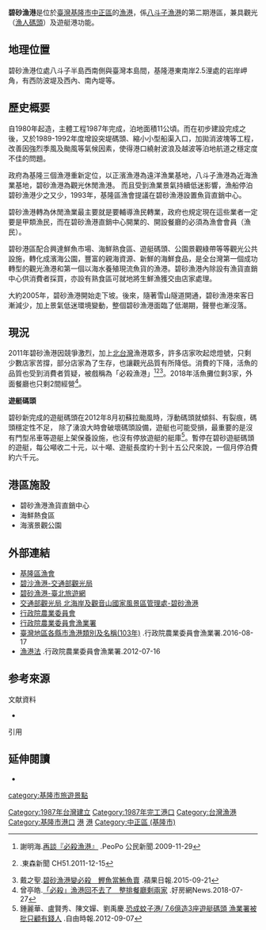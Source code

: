 {{Update|time=2021-11-06T08:51:34+00:00}}
{{coord|25|08|40|N|121|47|11|E|display=title|religion:TW}}
{{Infobox port
| name                   = 碧砂漁港<br>Bisha Fishing Port
| image                  = Bisha Fishing Harbor-3.JPG
| image_size             = 250px
| caption                = 
| pushpin_map            = 
| pushpin_map_alt        = 
| pushpin_mapsize        = 
| pushpin_relief         = 
| pushpin_image          = 
| pushpin_label          = 
| pushpin_label_position = 
| pushpin_map_caption    = 
| country                = {{ROC-TW}}
| location               = [[基隆市|基隆市]][[中正區_(基隆市)|中正區]][[八斗子|八斗子]]
| coordinates            = 
| locode                 =
| opened                 = 
| operated               = 
| owner                  = 
| type                   = [[港口|港口]]
| sizewater              = 
| sizeland               = 
| size                   = 
| berths                 = 
| wharfs                 = 
| piers                  = 
| draft_depth            = 
| air_draft              = 
| employees              = 
| leadershiptitle        = 
| leader                 = 
| blankdetailstitle1     = 
| blankdetails1          = 
| blankdetailstitle2     = 
| blankdetails2          = 
| blankdetailstitle3     = 
| blankdetails3          = 
| arrivals               = 
| cargotonnage           = 
| containervolume        = 
| cargovalue             = 
| passengertraffic       = 
| revenue                = 
| profit                 = 
| blankstatstitle1       = 
| blankstats1            = 
| blankstatstitle2       = 
| blankstats2            = 
| blankstatstitle3       = 
| blankstats3            = 
| website                = 
}}

'''碧砂漁港'''是位於[[臺灣|臺灣]][[基隆市|基隆市]][[中正區_(基隆市)|中正區]]的[[漁港|漁港]]，係[[八斗子漁港|八斗子漁港]]的第二期港區，兼具觀光（[[漁人碼頭|漁人碼頭]]）及遊艇港功能。

==  地理位置  == 
碧砂漁港位處八斗子半島西南側與臺灣本島間，基隆港東南岸2.5浬處的岩岸岬角，有西防波堤及西內、南內堤等。

==  歷史概要  == 
自1980年起造，主體工程1987年完成，泊地面積11公頃。而在初步建設完成之後，又於1989-1992年度增設突堤碼頭、縮小小型船渠入口，加拋消波塊等工程，改善因強烈季風及颱風等氣候因素，使得港口繞射波浪及越波等泊地航道之穩定度不佳的問題。

政府為基隆三個漁港重新定位，以正濱漁港為遠洋漁業基地，八斗子漁港為近海漁業基地，碧砂漁港為觀光休閒漁港。 而且受到漁業景氣持續低迷影響，漁船停泊碧砂漁港少之又少，1993年，基隆區漁會提議在碧砂漁港設置魚貨直銷中心。

碧砂漁港轉為休閒漁業最主要就是要輔導漁民轉業，政府也規定現在這些業者一定要是甲類漁民，而在碧砂漁港直銷中心開業的、開設餐廳的必須為漁會會員（漁民）。

碧砂港區配合興達鮮魚市場、海鮮熟食區、遊艇碼頭、公園景觀綠帶等等觀光公共設施，轉化成濱海公園，豐富的親海資源、新鮮的海鮮食品，是全台灣第一個成功轉型的觀光漁港和第一個以海水養殖現流魚貨的漁港。碧砂漁港內除設有漁貨直銷中心供消費者採買，亦設有熟食區可就地將生鮮漁獲交由店家處理。

大約2005年，碧砂漁港開始走下坡。後來，隨著雪山隧道開通，碧砂漁港來客日漸減少，加上景氣低迷環境變動，整個碧砂漁港面臨了低潮期，聲譽也漸沒落。

== 現況 ==
2011年碧砂漁港因競爭激烈，加上[[北台灣|北台灣]]漁港眾多，許多店家吹起熄燈號，只剩少數店家苦撐，部分店家為了生存，也讓觀光品質有所降低。消費的下降，活魚的品質也受到消費者質疑，被戲稱為「必殺漁港」<ref>謝明海.[http://www.peopo.org/felixnews/post/47219 再談『必殺漁港』] {{Wayback|url=http://www.peopo.org/felixnews/post/47219 |date=20091220194010 }}.PeoPo 公民新聞.2009-11-29</ref><ref>{{youtube|34HRG6THybw|碧砂漁港生意差？昔10多家今剩5家}}.東森新聞 CH51.2011-12-15</ref><ref>戴之聖.[http://www.appledaily.com.tw/realtimenews/article/local/20150921/696152/ 碧砂漁港變必殺　鰹魚當鮪魚賣] {{Wayback|url=http://www.appledaily.com.tw/realtimenews/article/local/20150921/696152/ |date=20150925002700 }}.蘋果日報.2015-09-21</ref>。2018年活魚攤位剩3家，外面餐廳也只剩2間經營<ref>曾亭皓.[https://news.housefun.com.tw/news/article/129156202573.html 「必殺」漁港回不去了　整排餐廳剩兩家] {{Wayback|url=https://news.housefun.com.tw/news/article/129156202573.html |date=20180728040107 }}.好房網News.2018-07-27</ref>。

'''遊艇碼頭'''

碧砂新完成的遊艇碼頭在2012年8月初蘇拉颱風時，浮動碼頭就傾斜、有裂痕，碼頭穩定性不足， 除了湧浪大時會破壞碼頭設備，遊艇也可能受損，最重要的是沒有門型吊車等遊艇上架保養設施，也沒有停放遊艇的艇庫<ref>鍾麗華、盧賢秀、陳文嬋、劉禹慶.[http://news.ltn.com.tw/news/life/paper/613072 恐成蚊子港/ 7.6億造3座遊艇碼頭 漁業署被批只顧有錢人] {{Wayback|url=http://news.ltn.com.tw/news/life/paper/613072 |date=20150516144817 }}.自由時報.2012-09-07</ref>。暫停在碧砂遊艇碼頭的遊艇，每公噸收二十元，以十噸、遊艇長度約十到十五公尺來說，一個月停泊費約六千元。

==港區施設==
*碧砂漁港漁貨直銷中心
*海鮮熱食區
*海濱景觀公園

== 外部連結 ==
* [https://web.archive.org/web/20181225175216/http://klfish.naffic.org.tw/default2.aspx?EpfJdId9UuCM43XlWesODVd17O%2bVXuss 基隆區漁會]
* [https://www.taiwan.net.tw/m1.aspx?sNo=0001105&id=7427 碧沙漁港-交通部觀光局] {{Wayback|url=https://www.taiwan.net.tw/m1.aspx?sNo=0001105&id=7427 |date=20190612165248 }}
* [https://web.archive.org/web/20181225133229/https://www.travel.taipei/zh-tw/attraction/details/130 碧砂漁港-臺北旅遊網]
* [https://www.northguan-nsa.gov.tw/user/article.aspx?Lang=1&SNo=04005329 交通部觀光局 北海岸及觀音山國家風景區管理處-碧砂漁港] {{Wayback|url=https://www.northguan-nsa.gov.tw/user/article.aspx?Lang=1&SNo=04005329 |date=20181225141903 }} 
* [https://www.coa.gov.tw/ 行政院農業委員會] {{Wayback|url=https://www.coa.gov.tw/ |date=20200406065703 }}
* [https://www.fa.gov.tw/cht/index.aspx 行政院農業委員會漁業署] {{Wayback|url=https://www.fa.gov.tw/cht/index.aspx |date=20181225130121 }}
* [https://www.fa.gov.tw/cht/LawsAnnouncePort/content.aspx?id=28&chk=e40a0683-09a8-4e15-bdb0-ad4991eb8f71&param=pn%3d2 臺灣地區各縣市漁港類別及名稱(103年)] {{Wayback|url=https://www.fa.gov.tw/cht/LawsAnnouncePort/content.aspx?id=28&chk=e40a0683-09a8-4e15-bdb0-ad4991eb8f71&param=pn%3d2 |date=20181225175101 }}.行政院農業委員會漁業署.2016-08-17
* [https://www.fa.gov.tw/cht/LawsCentralPort/content.aspx?id=3&chk=e961958f-3d14-43ec-ae27-ffbecec6f55d&param=pn%3d1 漁港法 ] {{Wayback|url=https://www.fa.gov.tw/cht/LawsCentralPort/content.aspx?id=3&chk=e961958f-3d14-43ec-ae27-ffbecec6f55d&param=pn%3d1 |date=20181225175130 }}.行政院農業委員會漁業署.2012-07-16

== 参考來源 ==
{{commonscat|Bisha Fishing Port}}
{{Wikisourceshas|漁港法}}
;文献資料
*{{clref|李嘉亮|2005|ref= {{cite isbn|9867415825|ref=harv|noedit}}}}



;引用
{{reflist|1|refs=
}}

== 延伸閱讀 ==
*{{cite isbn|9570103833|ref=harv|noedit}}

{{reflist}}

{{台灣漁港}}

{{Portal bar|臺灣|航海|基隆}}

[[Category:1987年台灣建立|Category:1987年台灣建立]]
[[Category:1987年完工港口|Category:1987年完工港口]]
[[Category:台灣漁港|Category:台灣漁港]]
[[Category:基隆市港口|Category:基隆市港口]]

[[Category:基隆市水路|港]]
[[Category:基隆市經濟|港]]
[[category:基隆市旅遊景點|category:基隆市旅遊景點]]
[[Category:中正區_(基隆市)|Category:中正區 (基隆市)]]